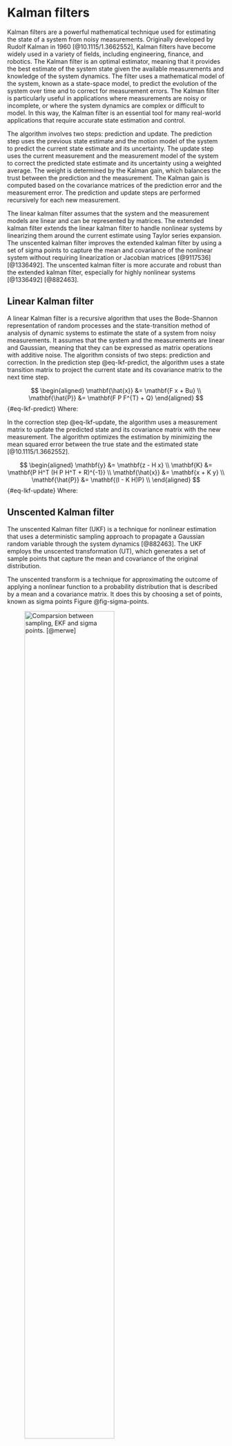 # Kalman filters

Kalman filters are a powerful mathematical technique used for estimating the state of a system from noisy measurements.
Originally developed by Rudolf Kalman in 1960 [@10.1115/1.3662552], Kalman filters have become widely used in a variety of fields, including engineering, finance, and robotics.
The Kalman filter is an optimal estimator, meaning that it provides the best estimate of the system state given the available measurements and knowledge of the system dynamics.
The filter uses a mathematical model of the system, known as a state-space model, to predict the evolution of the system over time and to correct for measurement errors. 
The Kalman filter is particularly useful in applications where measurements are noisy or incomplete, or where the system dynamics are complex or difficult to model. 
In this way, the Kalman filter is an essential tool for many real-world applications that require accurate state estimation and control.

The algorithm involves two steps: prediction and update. 
The prediction step uses the previous state estimate and the motion model of the system to predict the current state estimate and its uncertainty.
The update step uses the current measurement and the measurement model of the system to correct the predicted state estimate and its uncertainty using a weighted average.
The weight is determined by the Kalman gain, which balances the trust between the prediction and the measurement.
The Kalman gain is computed based on the covariance matrices of the prediction error and the measurement error.
The prediction and update steps are performed recursively for each new measurement.

The linear kalman filter assumes that the system and the measurement models are linear and can be represented by matrices.
The extended kalman filter extends the linear kalman filter to handle nonlinear systems by linearizing them around the current estimate using Taylor series expansion.
The unscented kalman filter improves the extended kalman filter by using a set of sigma points to capture the mean and covariance of the nonlinear system without requiring linearization or Jacobian matrices [@9117536] [@1336492].
The unscented kalman filter is more accurate and robust than the extended kalman filter, especially for highly nonlinear systems [@1336492] [@882463].

## Linear Kalman filter

A linear Kalman filter is a recursive algorithm that uses the Bode-Shannon representation of random processes and the state-transition method of analysis of dynamic systems to estimate the state of a system from noisy measurements. 
It assumes that the system and the measurements are linear and Gaussian, meaning that they can be expressed as matrix operations with additive noise. 
The algorithm consists of two steps: prediction and correction. 
In the prediction step @eq-lkf-predict, the algorithm uses a state transition matrix to project the current state and its covariance matrix to the next time step. 

$$
\begin{aligned}
    \mathbf{\hat{x}} &= \mathbf{F x + Bu} \\
    \mathbf{\hat{P}} &= \mathbf{F P F^{T} + Q}
\end{aligned}
$$ {#eq-lkf-predict}
Where:
```{=latex}
\begin{align*}
    \mathbf{\hat{x}}, \mathbf{\hat{P}} &= \text{State mean and covariance} \\
    \mathbf{F} &= \text{Transition matrix} \\
    \mathbf{Q} &= \text{Process matrix} \\
    \mathbf{B, u} &= \text{Input to the system} \\
\end{align*}
```

In the correction step @eq-lkf-update, the algorithm uses a measurement matrix to update the predicted state and its covariance matrix with the new measurement.
The algorithm optimizes the estimation by minimizing the mean squared error between the true state and the estimated state [@10.1115/1.3662552].


$$
\begin{aligned}
    \mathbf{y} &= \mathbf{z - H x} \\
    \mathbf{K} &= \mathbf{P H^T (H P H^T + R)^{-1}} \\
    \mathbf{\hat{x}} &= \mathbf{x + K y} \\
    \mathbf{\hat{P}} &= \mathbf{(I - K H)P} \\
\end{aligned}
$$ {#eq-lkf-update}
Where:
```{=latex}
\begin{align*}
    \mathbf{z}, \mathbf{R} &= \text{Measurement and convariance} \\
    \mathbf{H} &= \text{Measurement function} \\
\end{align*}
```

## Unscented Kalman filter

The unscented Kalman filter (UKF) is a technique for nonlinear estimation that uses a deterministic sampling approach to propagate a Gaussian random variable through the system dynamics [@882463]. 
The UKF employs the unscented transformation (UT), which generates a set of sample points that capture the mean and covariance of the original distribution. 

The unscented transform is a technique for approximating the outcome of applying a nonlinear function to a probability distribution that is described by a mean and a covariance matrix. It does this by choosing a set of points, known as sigma points Figure @fig-sigma-points.

![Comparsion between sampling, EKF and sigma points. [@merwe]](images/ukf.svg){#fig-sigma-points width="70%"}

Merwe describes generating the sigma points in his dissertation thesis [@merwe]. These sigma points are chosen to capture the mean and covariance of the current estimated state, and they are transformed through the nonlinear model to predict the state at the next time step. The sigma points $\mathbfcal{X}_i$ as well as weights $\omega_i$ for each point are calculated using equation @eq-sigma-points. The weights $\omega_i$ must follow equation $\sum_{i=0}^{2L} \omega_i = 1$.

\begin{gather*}
\lambda = \alpha^2 (L + \kappa) - L
\end{gather*}
$$
\begin{aligned}
    \mathbfcal{X_0} &= \hat{x}   &  \omega^{m}_0 &= \frac{\lambda}{L + \lambda} & i &= 0  \\
    \mathbfcal{X_i} &= \hat{x} + \left( \sqrt{(L+\lambda) \mathbf{P_x}} \right)_i   &  \omega^{c}_i &= \frac{1}{2(L + \lambda)} + (1 − \alpha^2 + \beta) & i &= 1,..., L \\
    \mathbfcal{X_i} &= \hat{x} - \left( \sqrt{(L+\lambda) \mathbf{P_x}} \right)_i & \omega^{m}_i &= \omega^{c}_i = \frac{1}{2(L +\lambda)} & i &= L+1,...,2L
\end{aligned}
$$ {#eq-sigma-points}
Where:
```{=latex}
\begin{gather*}
\begin{align*}
    \mathbf{\hat{x}}, \mathbf{P_x} &= \text{State vector and covariance} \\
    L &= \text{Dimension of state vector}
\end{align*}
\\
0 \leq \alpha \leq 1 \\
0 \leq \kappa \\
0 \leq \beta
\end{gather*}
```

The sigma points are used both in predict step @eq-ukf-predict and update step  @eq-ukf-update and need to be regenerated for each new measurement. Instead of matrix $\mathbf{F}$ [@eq-lkf-predict] and $\mathbf{H}$ [@eq-lkf-update] known from LKF, the UKF is provided with nonlinear functions $\mathbf{f(} \mathbfcal{X} \mathbf{)}$ and $\mathbf{h(} \mathbfcal{X} \mathbf{)}$. 

$$
\begin{gathered}
    \textit{Predict step} \\
    \hline
    \mathbfcal{Y} = \mathbf{f(} \mathbfcal{X} \mathbf{)} \\
    \mathbf{\hat{x}} = \sum_{i=0}^{2L} \omega^m_i \mathbfcal{Y}_i \quad\quad
    \mathbf{\hat{P}} = \sum_{i=0}^{2L} \omega^c_i (\mathbfcal{Y}_i - \mathbf{x})(\mathbfcal{Y}_i - \mathbf{x})^T + \mathbf{Q}
\end{gathered}
$$ {#eq-ukf-predict}

By comparing the predicted measurements with the actual measurements, the UKF computes the Kalman gain, which determines the optimal blend between the predicted state and the measurement updates. Finally, the updated state estimate is obtained by incorporating the measurement information into the predicted state estimate using the Kalman gain. The update step of the UKF enables the filter to adaptively adjust the state estimate based on the measurements, providing a more 
accurate estimation of the system's true state.

$$
\begin{gathered}
    \textit{Update step} \\
    \hline
    \mathbfcal{Z} = \mathbf{h(} \mathbfcal{X} \mathbf{)} \\
    \mathbf{\mu}_z = \sum_{i=0}^{2L} \omega^m_i \mathbfcal{Z}_i \quad\quad
    \mathbf{P}_z = \sum_{i=0}^{2L} \omega^c_i (\mathbfcal{Z}_i - \mathbf{\mu}_z)(\mathbfcal{Z}_i - \mathbf{\mu}_z)^T + \mathbf{R} \\
    \mathbf{y} = \mathbf{z} - \mathbf{\mu}_z \qquad \mathbf{P}_{xz} = \sum_{i=0}^{2L} \omega_i^c (\mathbfcal{X}_i - \mathbf{x}) (\mathbfcal{Z}_i - \mathbf{\mu}_z)^T \\
    \mathbf{K} = \mathbf{P}_{xz} \mathbf{P}_z^{-1} \\
    \mathbf{\hat{x}} = \mathbf{x} + \mathbf{K} \mathbf{y} \qquad \mathbf{\hat{P}} = \mathbf{P} - \mathbf{K} \mathbf{P}_z \mathbf{K}^T
\end{gathered}
$$ {#eq-ukf-update}

The UKF has been shown to achieve higher accuracy and robustness than the extended Kalman filter (EKF) for various nonlinear estimation problems, such as state estimation, parameter estimation, and dual estimation [@882463].